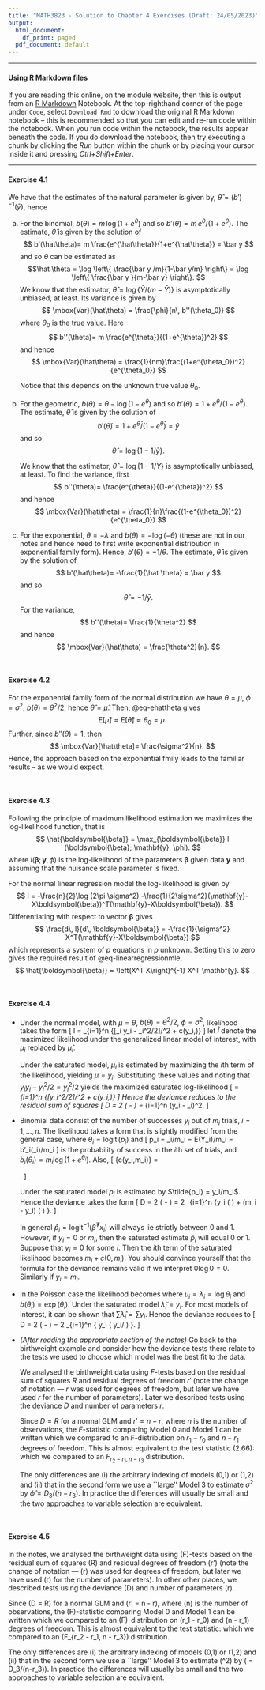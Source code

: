 ```yaml
---
title: "MATH3823 - Solution to Chapter 4 Exercises (Draft: 24/05/2023)"
output:
  html_document:
    df_print: paged
  pdf_document: default
---
```


------------------------------------------------------------------------

::: callout-important
#### Using R Markdown files

If you are reading this online, on the module website, then this is output from an [R Markdown](http://rmarkdown.rstudio.com) Notebook. At the top-righthand corner of the page under $\texttt{Code}$, select $\texttt{Download Rmd}$ to download the original R Markdown notebook -- this is recommended so that you can edit and re-run code within the notebook. When you run code within the notebook, the results appear beneath the code. If you do download the notebook, then try executing a chunk by clicking the *Run* button within the chunk or by placing your cursor inside it and pressing *Ctrl+Shift+Enter*.
:::

------------------------------------------------------------------------

#### Exercise 4.1

We have that the estimates of the natural parameter is given by,
$\hat \theta = (b')^{-1}(\bar y)$, hence

(a) For the binomial, $b(\theta)=m\, \log(1+e^\theta)$ and so
$b'(\theta)= m\, e^\theta/(1+e^\theta)$. 
The estimate, $\hat \theta$ is given by the solution of
$$
b'(\hat\theta)= m \frac{e^{\hat\theta}}{1+e^{\hat\theta}} = \bar y
$$
and so $\theta$ can be estimated as
$$\hat \theta = \log 
\left\{ \frac{\bar y /m}{1-\bar y/m} \right\}
= \log 
\left\{ \frac{\bar y }{m-\bar y} \right\}.
$$
We know that the estimator, 
$\hat \theta = \log \left\{ {\bar Y }/{(m-\bar Y)} \right\}$
is asymptotically unbiased, at least.
Its variance is given by
$$
\mbox{Var}(\hat\theta) = \frac{\phi}{n\, b''(\theta_0)}
$$
where $\theta_0$ is the true value.
Here
$$
b''(\theta)= m \frac{e^{\theta}}{(1+e^{\theta})^2}
$$
and hence
$$
\mbox{Var}(\hat\theta) = \frac{1}{nm}\frac{(1+e^{\theta_0})^2}{e^{\theta_0}}
$$

    Notice that this depends on the unknown true value $\theta_0$.


(b) For the geometric, $b(\theta)= \theta-\log(1-e^\theta)$ and so
$b'(\theta)= 1+ e^\theta/(1-e^\theta)$. 
The estimate, $\hat \theta$ is given by the solution of
$$
b'(\hat\theta)= 1+ e^{\hat\theta}/(1-e^{\hat\theta}) = \bar y
$$
and so
$$
\hat \theta = \log 
\left\{ 1-{1}\big/{\bar y} \right\}.
$$

    We know that the estimator, 
    $\hat \theta = \log \left\{1-1/\bar Y \right\}$ is asymptotically unbiased, at least.
To find the variance, first
$$
b''(\theta)= \frac{e^{\theta}}{(1-e^{\theta})^2}
$$
and hence
$$
\mbox{Var}(\hat\theta) = \frac{1}{n}\frac{(1-e^{\theta_0})^2}{e^{\theta_0}}
$$

(c) For the exponential, $\theta=-\lambda$ and 
$b(\theta)=-\log (-\theta)$ (these are not in our notes and hence need to first write exponential distribution in exponential family form).
Hence, 
$b'(\theta)= -{1}/{\theta}$.
The estimate, $\hat \theta$ is given by the solution of
$$
b'(\hat\theta)= -\frac{1}{\hat \theta} = \bar y
$$
and so
$$\hat \theta = -{1}\big/{\bar y}.
$$
For the variance,
$$
b''(\theta)= \frac{1}{\theta^2}
$$
and hence
$$
\mbox{Var}(\hat\theta) = \frac{\theta^2}{n}.
$$

\



#### Exercise 4.2

For the exponential family form of the normal distribution we have $\theta=\mu$, $\phi=\sigma^2$, $b(\theta)=\theta^2/2$,
hence $\hat\theta=\hat\mu$.
Then, @eq-ehattheta gives
$$
\mbox{E}[\hat\mu]=\mbox{E}[\hat\theta]\approx \theta_0 = \mu.
$$
Further, since $b''(\theta)=1$, then
$$
\mbox{Var}[\hat\theta]= \frac{\sigma^2}{n}.
$$
Hence, the approach based on the exponential fmily leads to the familiar results -- as we would expect.
 
\


#### Exercise 4.3

Following the principle of maximum likelihood estimation we
maximizes the log-likelihood function, that is
$$
\hat{\boldsymbol{\beta}} = 
\max_{\boldsymbol{\beta}}
l (\boldsymbol{\beta}; \mathbf{y}, \phi).
$$
where
$l (\boldsymbol{\beta}; \mathbf{y}, \phi)$ is the log-likelihood of the parameters $\boldsymbol{\beta}$ given data $\mathbf{y}$ and assuming that the nuisance scale parameter is fixed.

For the normal linear regression model the log-likelihood is given by
$$
l = 
-\frac{n}{2}\log (2\pi \sigma^2)
-\frac{1}{2\sigma^2}(\mathbf{y}-X\boldsymbol{\beta})^T(\mathbf{y}-X\boldsymbol{\beta}).
$$
Differentiating with respect to vector $\boldsymbol{\beta}$ gives
$$
\frac{d\, l}{d\, \boldsymbol{\beta}}
=
-\frac{1}{\sigma^2} X^T(\mathbf{y}-X\boldsymbol{\beta})
$$
which represents a system of $p$ equations in $p$ unknown.
Setting this to zero gives the required result of  @eq-linearregressionmle,
$$
\hat{\boldsymbol{\beta}} = \left(X^T X\right)^{-1} X^T \mathbf{y}.
$$


\


#### Exercise 4.4

- Under the normal model, with $\mu=\theta$, $b(\theta) = \theta^2/2$, $\phi=\sigma^2$, likelihood takes the form 
\[
l = \sum_{i=1}^n \{[\mu_i y_i - \mu_i^2/2]/\sigma^2 + c(y_i,\phi)\}
\] 
let $\hat{l}$ denote the maximized likelihood under the
generalized linear model of interest, with $\mu_i$ replaced by
$\hat{\mu}_i$.

   Under the saturated model, $\mu_i$ is estimated by maximizing the
$i$th term of the likelihood, yielding $\tilde{\mu} = y_i$.
Substituting these values and noting that
$y_i y_i - y_i^2/2 = y_i^2/2$ yields the maximized saturated
log-likelihood 
\[
\tilde{l} = \sum_{i=1}^n \{[y_i^2/2]/\sigma^2 + c(y_i,\phi)\}
\] 
Hence the deviance reduces to the residual sum of squares 
\[
D = 2 \phi (\tilde{l} - \hat{l}) = \sum_{i=1}^n (y_i - \hat{\mu}_i)^2.
\]

- Binomial data consist of the number of successes $y_i$ out of
$m_i$ trials, $i=1, \ldots, n$. The likelihood takes a form that
is slightly modified from the general case, 
\begin{align*}
l &= \sum_{i=1}^n \{\theta_i y_i - b_i(\theta_i) + c(y_i,m_i)\}\\
          &= \sum_{i=1}^n \{y_i \log(p_i) + (m_i-y_i) \log(1-p_i) + c(y_i,m_i)\}.
    \end{align*} 
where $\theta_i = \operatorname{logit}(p_i)$ and \[
        p_i = \mu_i/m_i = E(Y_i)/m_i = b'_i(\theta_i)/m_i
    \] is the probability of success in the $i$th set of trials, and
    $b_i(\theta_i) = m_i \log(1+e^{\theta_i})$. Also, \[
        \exp\{c(y_i,m_i)\} = \begin{pmatrix} m_i \\ y_i \end{pmatrix}.
    \]

    Under the saturated model $p_i$ is estimated by
    $\tilde{p_i} = y_i/m_i$.
    Hence the deviance takes the form \[
        D = 2  (\tilde{l} - \hat{l}) = 2 \sum_{i=1}^n 
        \left\{y_i \log \left(\frac{y_i}{\hat{\mu}_i} \right) + 
        (m_i - y_i) \log \left( \frac{m_i-y_i}{m_i-\hat{\mu}_i} \right) \right\}.
    \] 
    
    In general
    $\hat{p}_i = \text{logit}^{-1}(\hat{\beta}^T x_i)$ will always
    lie strictly between $0$ and $1$. 
    However, if $y_i = 0$ or $m_i$, then the saturated estimate $\tilde{p}_i$ will equal 0 or 1.
    Suppose that $y_i=0$ for some $i$. 
    Then the $i$th term of the saturated likelihood becomes $m_i + c(0,m_i)$. 
    You should convince yourself that the formula for the deviance remains valid if we
    interpret $0 \log 0 = 0$. Similarly if $y_i = m_i$.

- In the Poisson case the likelihood becomes \begin{align*}
        l &= \sum_{i=1}^n \{\theta_i y_i - b(\theta_i) + c(y_i)\}\\
          &= \sum_{i=1}^n \{y_i \log \lambda_i - \lambda_i + c(y_i)\},
    \end{align*} where $\mu_i = \lambda_i = \log \theta_i$ and
    $b(\theta_i) = \exp(\theta_i)$. Under the saturated model
    $\tilde{\lambda}_i = y_i$. For most models of interest, it can be
    shown that $\sum \hat{\lambda}_i = \sum y_i$. Hence the deviance
    reduces to \[
        D = 2  (\tilde{l} - \hat{l}) = 2 \sum_{i=1}^n 
        \left\{ y_i \log \left( y_i/\hat{\mu_i} \right) \right\}.
    \]
- *(After reading the appropriate section of the notes)* Go back to the  birthweight example and consider how the deviance tests there relate to the tests we used to choose which model was the best fit to the data.

  We analysed the birthweight data using $F$-tests  based on the residual sum of squares $R$ and residual degrees of
  freedom $r'$ (note the change of notation --- $r$ was used for
  degrees of freedom, but later we have used $r$ for
  the number of parameters). Later we described tests using the
  deviance $D$ and number of parameters $r$.

  Since $D = R$ for a normal GLM and $r' = n - r$, where $n$ is
  the number of observations, the $F$-statistic  comparing Model
  0 and Model 1 can be written 
  \begin{equation*}
    F_{01} = \frac{(R_0 - R_1) / (r_0' - r_1')} {R_1 / r_1'}
           = \frac{(D_0 - D_1) / (r_1 - r_0)} {D_1 / (n-r_1)},
  \end{equation*} 
  which we compared to an $F$-distribution on
  $r_1 - r_0$ and $n - r_1$ degrees of freedom. This is almost
  equivalent to the test statistic (2.66): 
  \begin{equation*}
    \frac{(D_1 - D_2) / (r_2 - r_1)}{D_3/(n-r_3)},
  \end{equation*} 
  which we compared to an $F_{r_2 - r_1, n - r_3}$
  distribution.

  The only differences are (i) the arbitrary indexing of models (0,1) or  (1,2) and (ii) that in the second form we use a ``large'' Model 3 to estimate $\sigma^2$ by $\hat{\phi} = D_3/(n-r_3)$. In practice the differences will usually be small and the two approaches to variable  selection are equivalent.

\


#### Exercise 4.5

In the notes, we analysed the birthweight data using \(F\)-tests
based on the residual sum of squares \(R\) and residual degrees of freedom \(r'\) (note the change of notation --- \(r\) was used for degrees of freedom, but later we have used \(r\) for
the number of parameters). In other other places, we described tests using the  deviance \(D\) and number of parameters \(r\).

Since \(D = R\) for a normal GLM and \(r' = n - r\), 
where \(n\) is  the number of observations, the \(F\)-statistic  comparing Model  0 and Model 1 can be written 
\begin{equation*}
    F_{01} = \frac{(R_0 - R_1) / (r_0' - r_1')} {R_1 / r_1'}
           = \frac{(D_0 - D_1) / (r_1 - r_0)} {D_1 / (n-r_1)},
\end{equation*} which we compared to an \(F\)-distribution on
  \(r_1 - r_0\) and \(n - r_1\) degrees of freedom. This is almost
  equivalent to the test statistic: 
  \begin{equation*}
    \frac{(D_1 - D_2) / (r_2 - r_1)}{D_3/(n-r_3)},
  \end{equation*} 
  which we compared to an \(F_{r_2 - r_1, n - r_3}\)
  distribution.

  The only differences are (i) the arbitrary indexing of models (0,1) or   (1,2) and (ii) that in the second form we use a ``large'' Model 3 to
  estimate \(\sigma^2\) by \(\hat{\phi} = D_3/(n-r_3)\). In practice the
  differences will usually be small and the two approaches to variable
  selection are equivalent.
  
\

